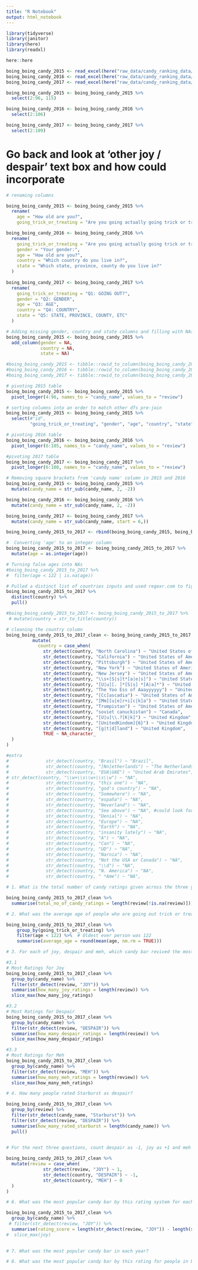 ```yaml
---
title: "R Notebook"
output: html_notebook
---
```


```r
library(tidyverse)
library(janitor)
library(here)
library(readxl)
```

```r
here::here
```


```r
boing_boing_candy_2015 <- read_excel(here("raw_data/candy_ranking_data/boing-boing-candy-2015.xlsx"))
boing_boing_candy_2016 <- read_excel(here("raw_data/candy_ranking_data/boing-boing-candy-2016.xlsx"))
boing_boing_candy_2017 <- read_excel(here("raw_data/candy_ranking_data/boing-boing-candy-2017.xlsx"))
```

```r
boing_boing_candy_2015 <- boing_boing_candy_2015 %>% 
  select(2:96, 115)
```

```r
boing_boing_candy_2016 <- boing_boing_candy_2016 %>% 
  select(2:106)
```

```r
boing_boing_candy_2017 <- boing_boing_candy_2017 %>% 
  select(2:109)
```

# Go back and look at 'other joy / despair' text box and how could incorporate

```r
# renaming columns 

boing_boing_candy_2015 <- boing_boing_candy_2015 %>% 
  rename(
    age = "How old are you?",
    going_trick_or_treating = "Are you going actually going trick or treating yourself?") 

boing_boing_candy_2016 <- boing_boing_candy_2016 %>% 
  rename(
    going_trick_or_treating = "Are you going actually going trick or treating yourself?",
    gender = "Your gender:",
    age = "How old are you?",
    country = "Which country do you live in?",
    state = "Which state, province, county do you live in?"
  )
  
boing_boing_candy_2017 <- boing_boing_candy_2017 %>% 
  rename(
    going_trick_or_treating = "Q1: GOING OUT?",
    gender = "Q2: GENDER",
    age = "Q3: AGE",
    country = "Q4: COUNTRY",
    state = "Q5: STATE, PROVINCE, COUNTY, ETC"
  )

```

```r
# Adding missing gender, country and state columns and filling with NAs
boing_boing_candy_2015 <- boing_boing_candy_2015 %>% 
  add_column(gender = NA,
             country = NA,
             state = NA)
```

```r
#boing_boing_candy_2015 <- tibble::rowid_to_column(boing_boing_candy_2015, "id")
#boing_boing_candy_2016 <- tibble::rowid_to_column(boing_boing_candy_2016, "id")
#boing_boing_candy_2017 <- tibble::rowid_to_column(boing_boing_candy_2017, "id")
```

```r
# pivoting 2015 table
boing_boing_candy_2015 <- boing_boing_candy_2015 %>% 
  pivot_longer(4:96, names_to = "candy_name", values_to = "review")
```

```r
# sorting columns into an order to match other dfs pre-join
boing_boing_candy_2015 <- boing_boing_candy_2015 %>% 
  select(#"id", 
         "going_trick_or_treating", "gender", "age", "country", "state", "candy_name", "review")
```

```r
# pivoting 2016 table
boing_boing_candy_2016 <- boing_boing_candy_2016 %>% 
  pivot_longer(6:105, names_to = "candy_name", values_to = "review")
```

```r
#pivoting 2017 table
boing_boing_candy_2017 <- boing_boing_candy_2017 %>% 
  pivot_longer(6:108, names_to = "candy_name", values_to = "review")
```

```r
# Removing square brackets from 'candy name' column in 2015 and 2016
boing_boing_candy_2015 <- boing_boing_candy_2015 %>% 
  mutate(candy_name = str_sub(candy_name, 2, -2))

boing_boing_candy_2016 <- boing_boing_candy_2016 %>% 
  mutate(candy_name = str_sub(candy_name, 2, -2))

boing_boing_candy_2017 <- boing_boing_candy_2017 %>% 
  mutate(candy_name = str_sub(candy_name, start = 6,))
```

```r

boing_boing_candy_2015_to_2017 <- rbind(boing_boing_candy_2015, boing_boing_candy_2016, boing_boing_candy_2017)

```

```r
#  Converting 'age' to an integer column
boing_boing_candy_2015_to_2017 <- boing_boing_candy_2015_to_2017 %>% 
  mutate(age = as.integer(age))
```

```r
# Turning false ages into NAs 
#boing_boing_candy_2015_to_2017 %>% 
#  filter(age < 122 | is.na(age))
```


```r
# Pulled a distinct list of countries inputs and used regexr.com to figure out appropriate regex to clean up
boing_boing_candy_2015_to_2017 %>% 
  distinct(country) %>% 
  pull()
```

```r
#boing_boing_candy_2015_to_2017 <- boing_boing_candy_2015_to_2017 %>% 
 # mutate(country = str_to_title(country))
```

```r
# cleaning the country column 
boing_boing_candy_2015_to_2017_clean <- boing_boing_candy_2015_to_2017 %>%
          mutate(
            country = case_when(
              str_detect(country, "North Carolina") ~ "United States of America",
              str_detect(country, "California") ~ "United States of America",
              str_detect(country, "Pittsburgh") ~ "United States of America",
              str_detect(country, "New York") ~ "United States of America",
              str_detect(country, "New Jersey") ~ "United States of America",
              str_detect(country, "\\s+[S|s]t*[a|e|s]") ~ "United States of America",
              str_detect(country, "[U|u][. ]*[S|s] *[A|a]*") ~ "United States of America",
              str_detect(country, "The Yoo Ess of Aaayyyyyy") ~ "United States of America",
              str_detect(country, "[Cc]ascadia") ~ "United States of America",
              str_detect(country, "[Mm][u|e]r+i[c|k]a") ~ "United States of America",
              str_detect(country, "Trumpistan") ~ "United States of America",
              str_detect(country, "soviet canuckistan") ~ "Canada",
              str_detect(country, "[U|u]\\.?[K|k]") ~ "United Kingdom",
              str_detect(country, "[UnitedKindom]{6}") ~ "United Kingdom",
              str_detect(country, "[g|t|d]land") ~ "United Kingdom",
              TRUE ~ NA_character_
  )
) 
```

```r
#extra
#              str_detect(country, "Brasil") ~ "Brazil",
#              str_detect(country, "[Nn]etherlands") ~ "The Netherlands",
#              str_detect(country, "EUA|UAE") ~ "United Arab Emirates",
# str_detect(country, "\\w+\\s\\w+\\s\\w") ~ "NA",
#              str_detect(country, "this one") ~ "NA",
#              str_detect(country, "god's country") ~ "NA",
#              str_detect(country, "Somewhere") ~ "NA",
#              str_detect(country, "españa") ~ "NA",
#              str_detect(country, "Neverland") ~ "NA",
#              str_detect(country, "See above") ~ "NA", #could look for this
#              str_detect(country, "Denial") ~ "NA",
#              str_detect(country, "Europe") ~ "NA",
#              str_detect(country, "Earth") ~ "NA",
#              str_detect(country, "insanity lately") ~ "NA",
#              str_detect(country, "A") ~ "NA",
#              str_detect(country, "Can") ~ "NA",
#              str_detect(country, "UD") ~ "NA",
#              str_detect(country, "Narnia") ~ "NA",
#              str_detect(country, "Not the USA or Canada") ~ "NA", 
#              str_detect(country, "\\d") ~ "NA",
#              str_detect(country, "N. America") ~ "NA",
#              str_detect(country, " *Ame") ~ "NA",

```

```r
# 1. What is the total number of candy ratings given across the three years. (number of candy ratings, not number of raters. Don’t count missing values)

boing_boing_candy_2015_to_2017_clean %>% 
  summarise(total_no_of_candy_ratings = length(review[!is.na(review)]))
```

```r
# 2. What was the average age of people who are going out trick or treating and the average age of people 3. not going trick or treating?

boing_boing_candy_2015_to_2017_clean %>% 
    group_by(going_trick_or_treating) %>% 
    filter(age < 122) %>%  # Oldest ever person was 122 
    summarise(average_age = round(mean(age, nm.rm = TRUE)))

```

```r
# 3. For each of joy, despair and meh, which candy bar revived the most of these ratings?

#3.1
# Most Ratings for Joy
boing_boing_candy_2015_to_2017_clean %>% 
  group_by(candy_name) %>%
  filter(str_detect(review, "JOY")) %>% 
  summarise(how_many_joy_ratings = length(review)) %>% 
  slice_max(how_many_joy_ratings)
```


```r
#3.2
# Most Ratings for Despair
boing_boing_candy_2015_to_2017_clean %>% 
  group_by(candy_name) %>%
  filter(str_detect(review, "DESPAIR")) %>% 
  summarise(how_many_despair_ratings = length(review)) %>% 
  slice_max(how_many_despair_ratings)
```

```r
#3.3
# Most Ratings for Meh
boing_boing_candy_2015_to_2017_clean %>% 
  group_by(candy_name) %>%
  filter(str_detect(review, "MEH")) %>% 
  summarise(how_many_meh_ratings = length(review)) %>% 
  slice_max(how_many_meh_ratings)
```


```r
# 4. How many people rated Starburst as despair?

boing_boing_candy_2015_to_2017_clean %>% 
  group_by(review) %>%
  filter(str_detect(candy_name, "Starburst")) %>% 
  filter(str_detect(review, "DESPAIR")) %>% 
  summarise(how_many_rated_starburst = length(candy_name)) %>% 
  pull()
  
```

```r
# For the next three questions, count despair as -1, joy as +1 and meh as 0.

boing_boing_candy_2015_to_2017_clean %>% 
  mutate(review = case_when(
              str_detect(review, "JOY") ~ 1,
              str_detect(country, "DESPAIR") ~ -1,
              str_detect(country, "MEH") ~ 0
  )
)

```


```r
# 6. What was the most popular candy bar by this rating system for each gender in the dataset?

boing_boing_candy_2015_to_2017_clean %>% 
  group_by(candy_name) %>% 
 # filter(str_detect(review, "JOY")) %>% 
  summarise(rating_score = length(str_detect(review, "JOY")) - length(str_detect(review, "DESPAIR"))) 
#  slice_max(joy)
  

```

```r
# 7. What was the most popular candy bar in each year?

```

```r
# 8. What was the most popular candy bar by this rating for people in US, Canada, UK and all other countries?

```

